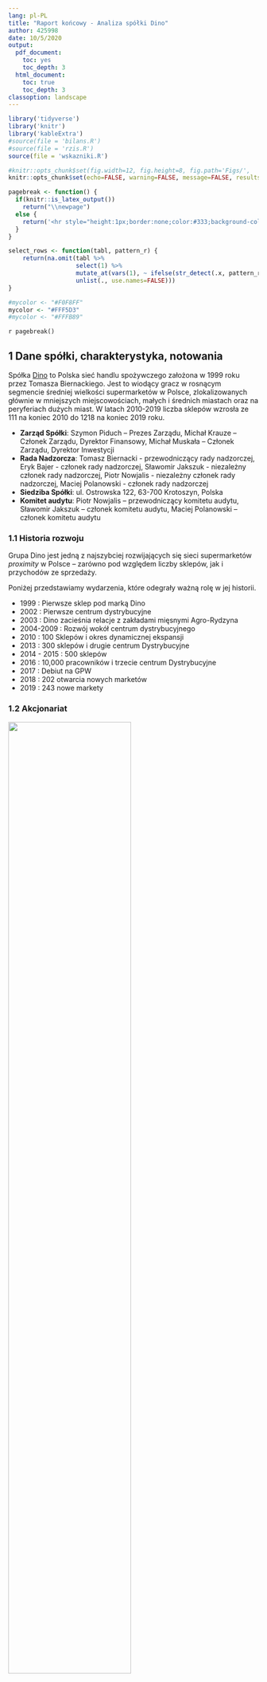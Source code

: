 ```yaml
---
lang: pl-PL
title: "Raport końcowy - Analiza spółki Dino"
author: 425998
date: 10/5/2020
output:
  pdf_document: 
    toc: yes
    toc_depth: 3
  html_document:
    toc: true
    toc_depth: 3
classoption: landscape
---
```


```r
library('tidyverse')
library('knitr')
library('kableExtra')
#source(file = 'bilans.R')
#source(file = 'rzis.R')
source(file = 'wskazniki.R')

#knitr::opts_chunk$set(fig.width=12, fig.height=8, fig.path='Figs/',
knitr::opts_chunk$set(echo=FALSE, warning=FALSE, message=FALSE, results='asis')
```

```r
pagebreak <- function() {
  if(knitr::is_latex_output())
    return("\\newpage")
  else {
    return('<hr style="height:1px;border:none;color:#333;background-color:#333;" /> <div style="page-break-before: always;" />')
  }
}

select_rows <- function(tabl, pattern_r) {
    return(na.omit(tabl %>% 
                   select(1) %>% 
                   mutate_at(vars(1), ~ ifelse(str_detect(.x, pattern_r), row_number(), NA)) %>% 
                   unlist(., use.names=FALSE)))
}

#mycolor <- "#F0F8FF"
mycolor <- "#FFF5D3"
#mycolor <- "#FFFB89"

```

`r pagebreak()`

## 1 Dane spółki, charakterystyka, notowania

Spółka [Dino](https://grupadino.pl) to Polska sieć handlu spożywczego założona w 1999 roku przez Tomasza Biernackiego. Jest to wiodący gracz w rosnącym segmencie średniej wielkości supermarketów w Polsce, zlokalizowanych głównie w mniejszych miejscowościach, małych i średnich
miastach oraz na peryferiach dużych miast. W latach 2010-2019 liczba sklepów wzrosła ze 111 na koniec 2010 do 1218 na koniec 2019 roku.

* **Zarząd Spółki**: Szymon Piduch – Prezes Zarządu, Michał Krauze – Członek Zarządu, Dyrektor Finansowy, Michał Muskała – Członek Zarządu, Dyrektor Inwestycji
* **Rada Nadzorcza**: Tomasz Biernacki - przewodniczący rady nadzorczej, Eryk Bajer - członek rady nadzorczej, Sławomir Jakszuk - niezależny członek rady nadzorczej, Piotr Nowjalis - niezależny członek rady nadzorczej, Maciej Polanowski - członek rady nadzorczej
* **Siedziba Spółki**: ul. Ostrowska 122, 63-700 Krotoszyn, Polska
* **Komitet audytu**: Piotr Nowjalis – przewodniczący komitetu audytu, Sławomir Jakszuk – członek komitetu audytu, Maciej Polanowski – członek komitetu audytu

### 1.1 Historia rozwoju

Grupa Dino jest jedną z najszybciej rozwijających się sieci supermarketów *proximity* w Polsce – zarówno pod względem liczby sklepów, jak i przychodów ze sprzedaży.

Poniżej przedstawiamy wydarzenia, które odegrały ważną rolę w jej historii.

- 1999 : Pierwsze sklep pod marką Dino
- 2002 : Pierwsze centrum dystrybucyjne
- 2003 : Dino zacieśnia relacje z zakładami mięsnymi Agro-Rydzyna
- 2004-2009 : Rozwój wokół centrum dystrybucyjnego
- 2010 : 100 Sklepów i okres dynamicznej ekspansji
- 2013 : 300 sklepów i drugie centrum Dystrybucyjne
- 2014 - 2015 : 500 sklepów 
- 2016 : 10,000 pracowników i trzecie centrum Dystrybucyjne
- 2017 : Debiut na GPW
- 2018 : 202 otwarcia nowych marketów
- 2019 : 243 nowe markety


### 1.2 Akcjonariat

![](imgs/akcjonariat.png){ width=70% }

Każda akcja Dino Polska S.A. uprawnia do wykonywania jednego głosu na walnym zgromadzeniu.

Ponad 50% udziałów należy do założyciela spółki.

### 1.3 Wybrane dane finansowe {#wdf}

![](imgs/select_data3.png){ width=100% }


### 1.4 Notowania giełdowe spółki

![](imgs/notowania2.png){ width=60% }

Kurs odniesienia spółki Grupa Dino 8 maja wynosiła 169,90 zł. 

Od debiutu w GPW zauważalny jest widoczny trend wznoszący wskazujący apetyt inwestorów na spółki najszybciej rozwijające się.

#### 1.4.1 Cena akcji w porównaniu z WIG
<small>(na niebiesko: Dino, na żółto: WIG)</small>

![](imgs/notowanie2.png){ width=60% }

Na wykresie widzimy wyraźny wzrost cen akcji Dino Polska w porównaniu z WIG.
Sytuacja związana z koronawirusem jedynie chwilowo wpłynęła na spadek
wartości akcji, po czym, znów nastąpił wzrost.

Supermarkety nie należą do rodzaju spółek cyklicznych, a więć
koniunktura gospodarcza nie ma większego wpływu na 
działalność.

### 1.5 Konkurencja

Biedronka (Jeronimo Martins) i Lidl są najbliższymi konkurentami pod względem 
wielkości sklepów, ale Stokrotka i Polomarket to polskie firmy.

Stokrotka jest firmą franczyzową, a zarówno Stokrotka, jak i Polomarket to firmy prywatne. 
Nie publikują sprawozdań finansowych, a to, co podają o Ministerstwo Sprawiedliwości, 
jest sporządzony niezgodnie z MSR.

Z tych powodów porównamy spółka Dino do Biedronki (Jeronimo Martins).

Jeronimo Martins jest portugalską firmą działającą w Polsce, Portugalii i Kolumbii. 
Większość operacji odbywa się w Polsce i Portugalii. 95% jej działalności pochodzi 
z supermarketów (retail) i powiązanej dystrybucji żywności.

```r
tribble(
  ~Sieć, ~`Liczba sklepów w Polsce`, ~Siedziba,
  "Biedronka", 3000, "Portugalia",
  "Dino",1218, "Polska",
  "Lidl", 700, "Niemcy",
  "Stokrotka", 577, "Polska",
  "Netto", 368, "Dania",
  "Polomarket", 280, "Polska",
  "Eurospar", 250, "Holandia",
  "Intermarché", 230, "Francja",
  "Mila",187, "Polska",
  "ChataPolska", 166, "Polska",
  "Aldi",132, "Niemcy",
  "PiotriPaweł", 70, "Polska",
  "Arhelan", 55, "Polska",
  "Frac", 21, "Polska",
  "Auchan", 33, "Francja",
) %>% kable(booktabs = T,
            caption = "Konkurencja") %>% 
  kable_styling(latex_options = c("striped"),
                bootstrap_options = c("striped", "condensed")) %>% 
  footnote(general = "Żródło: Wikipedia", general_title = "")

```

`r pagebreak()`

## 2 Wstępna analiza bilansu

Naszym celem badania bilansu jest poznanie kondycji spółki.

### 2.1 Analiza pionowa bilansu

Zdecydowana większość aktywów (około 70%) to aktywa trwałe, w szczególności środki trwałe i inwestycje długoterminowe w Agro-Rydzyna, jednostki powiązanej. Obecność znaczących niepłynnych aktywów to typowe dla  spółki z branży supermarketów, który nie opiera się na modelu franczyzy. 

Zapasy stanowią około 50% aktywów obrotowych. Również, spółka posiada mniej środki pieniężne i inne aktywa pieniężne.

Jeśli chodzi o pasywa, kapitał własny rośnie z każdym rokiem, ponieważ cały zysku netto
(z każdym rokiem) jest inwestowany w spółkę. Fakt ten znajduje odzwierciedlenie w pozycji
A.II i A.IV. A.II wskazuje zakumulowaną kwotę reinwestycji zysku roku ubiegłego, a A.IV 
jest zyskiem roku danego.

Następujące informacje podano w sprawozdaniu finansowym:     

>12.1. Podział zysku za rok poprzedni:
>Zwyczajne Walne Zgromadzenie Akcjonariuszy, które odbyło się w dniu 13 czerwca 2019 roku podjęło uchwałę o przeznaczeniu zysku za rok poprzedni na kapitał zapasowy.

Tego należy się spodziewać, ponieważ 
wypłacanie dywidend byłoby nieefektywne. Jest to szybko rozwijająca się spółka, 
która potrzebuje inwestycji w nowe sklepy i centra dystrybucyjne.

Zobowiązania ogółem jest ponad 2 razy wyższa niż zarówno aktywa obrotowe jak i kapitał własny. 

Zobowiązania krótkoterminowe, większość to zobowiązania z tytułu dostaw i usług (Załącznik: pozycja B.III.3.d w  bilansie), stanowią około 70% z zobowiązań.

Zobowiązania ogółem wzrósł nieznacznie od 2017 do 2018 w stosunku do kapitałów własnych.


```r
bil <- bind_rows(aktywa_st, pasywa_st)
bil %>% 
  select(!matches('15|16|_sk')) %>% 
  filter_at(vars(1), ~ str_detect(.x, '^[VIABP]')) %>% 
  kable(escape = F,
        caption = "Analiza pionowa bilansu",
        col.names = c("Elementy bilansu", '2017', '2018', '2019', '2017', 
                                  '2018', '2019', '2017', '2018', '2019'),
        align=c("l",rep("r",9)),
        booktabs=TRUE) %>% 
  kable_styling(latex_options = c("striped"),
                bootstrap_options = c("striped", "hover", "condensed")) %>% 
  add_header_above(c(" " = 1, "Stan na koniec roku (w.tys.zł.)" = 3, 
                     "Struktura (w%)" = 3, "Str. wewn. (w%)" = 3)) %>% 
  row_spec(c(1, 7, 12, 13, 22, 27), bold = T) %>% 
  row_spec(c(2:6, 8:11, 14:21, 23:26), italic = T) %>% 
  column_spec(5:7, background = mycolor) %>% 
  row_spec(12, hline_after = T)

```


### 2.2 Analiza pozioma bilansu


Zarówno aktywa trwałe i obrotowe rosną o około 30% z roku na rok. Kapitał własne rośnie również w podobnym tempie, co wskazuje na zrównoważony wzrost.

Zobowiązania wzrosły o ponad 30% z roku na rok, jednak zysk netto wrósł również o 50% z roku na rok.

```r
col_names <- c("Elementy bilansu", '2017', '2018', '2019', '2018', '2019',
               '2017/18', '2018/19', '2017/18', '2018/19')
bil <- bind_rows(aktywa, pasywa)
bil %>% 
  select_at(vars(1, 4:6, 9:10, 13:14, 17:18)) %>%
  filter_at(vars(1), ~ str_detect(.x, '^[VIABP]')) %>% 
  kable(escape = F, col.names = col_names, booktabs = T,
        caption = "Analiza pozioma bilansu",
        align=c("l",rep("r",9))) %>% 
  kable_styling(latex_options = c("striped", "scale_down"),
                bootstrap_options = c("striped", "hover", "condensed")) %>% 
  add_header_above(c(" " = 1, "Ceny bieżące" = 3, "Ceny skorygowane" = 2, 
                     "W cenach bieżących" = 2, "W cenach skorygowanych" = 2)) %>% 
  add_header_above(c(" " = 1, "Stan na koniec roku (w. tys. zł.)" = 5, 
                     "Dynamika (w%)" = 4)) %>% 
  row_spec(c(1, 7, 12, 13, 22, 27), bold = T) %>% 
  row_spec(c(2:6, 8:11, 14:21, 23:26), italic = T) %>% 
  row_spec(12, hline_after = T) %>% 
  column_spec(c(5:6, 9:10), background = mycolor)
```

`r pagebreak()`

### 2.3 Kapitał obrotowy netto

Ujemna wartość kapitału obrotowego netto w obu latach wskazuję na to, iż całość aktywów bieżących finansowana jest ze zobowiązań bieżących, a to oznacza, że w przedsiębiorstwie nie występuje kapitał obrotowy netto.

W związku z ujemnymi wartościami kapitału obrotowego netto w badanych latach nie obliczamy w naszym sprawozdaniu **udziału kapitału obrotowego netto w finansowaniu aktywów ogółem** oraz **udziału kapitału obrotowego netto w finansowaniu aktywów obrotowych przedsiębiorstwa**.

Kapitał obrotowy netto w obu latach był ujemny.

```r
kon <- tribble(
  ~" ", ~"2018", ~"2019", ~"2018_s", ~"2019_s",
  'Kapitał stały', '', '', '', '',
  '1. Kapitał własny', '', '', '', '', 
  '2. Rezerwy długoterminowe', '', '', '', '', 
  '3. Zobowiązania długoterminowe ', '', '', '', '', 
  'Kapitał stały ogółem', '', '', '', '', 
  'Aktywa stałe', '', '', '', '',
  'Aktywa stałe ogółem', '', '', '', '',
  'Aktywa bieżące', '', '', '', '',
  'Aktywa bieżące ogółem', '', '', '', '',
  'Zobowiązania bieżące', '', '', '', '',
  'Rezerwy na zobowiązania krótkoterminowe', '', '', '', '',
  'Rozliczenia międzyokresowe krótkoterminow', '', '', '', '',
  'Zobowiązania bieżące ogółem', '', '', '', '',
  'Kapitał stały', '', '', '', '',
  'Aktywa stałe', '', '', '', '',
  'Kapitał obrotowy netto', '', '', '', '',
)

g <- function(tabl, rw, yr) {
  n <- (tabl %>% slice(rw) %>% select(yr))[[1]]
  return(if_else(is.na(as.numeric(n)), 0, as.numeric(n)))  
}

kap_ob_n <- function(kon, col_n, yr) {
  
  kon <- kon %>% 
    mutate_at(vars(col_n), ~ ifelse(row_number() == 2, g(pasywa, 1, yr), as.character(.x))) %>% 
    mutate_at(vars(col_n), ~ ifelse(row_number() == 3, g(pasywa, 12, yr), as.character(.x))) %>% 
    mutate_at(vars(col_n), ~ ifelse(row_number() == 4, g(pasywa, 16, yr), as.character(.x))) %>% 
    mutate_at(vars(col_n), ~ ifelse(row_number() == 5, 
                                g(pasywa, 1, yr) +
                                  g(pasywa, 12, yr) +
                                  g(pasywa, 16, yr), as.character(.x))) %>% 
    mutate_at(vars(col_n), ~ ifelse(row_number() == 6, g(aktywa, 1, yr), as.character(.x))) %>% 
    mutate_at(vars(col_n), ~ ifelse(row_number() == 7, g(aktywa, 1, yr), as.character(.x))) %>% 
    mutate_at(vars(col_n), ~ ifelse(row_number() == 8, g(aktywa, 21, yr), as.character(.x))) %>% 
    mutate_at(vars(col_n), ~ ifelse(row_number() == 9, g(aktywa, 21, yr), as.character(.x))) %>% 
    mutate_at(vars(col_n), ~ ifelse(row_number() == 10, g(pasywa, 23, yr), as.character(.x))) %>% 
    mutate_at(vars(col_n), ~ ifelse(row_number() == 11, '0', as.character(.x))) %>% 
    mutate_at(vars(col_n), ~ ifelse(row_number() == 12, g(pasywa, 44, yr), as.character(.x))) %>% 
    mutate_at(vars(col_n), ~ ifelse(row_number() == 13, 
                                g(pasywa, 23, yr) + 
                                  g(pasywa, 44, yr), as.character(.x))) 
  
  kon <- kon %>% 
    mutate_at(vars(col_n), ~ ifelse(row_number() == 14, g(kon, 5, yr), as.character(.x))) %>%
    mutate_at(vars(col_n), ~ ifelse(row_number() == 15, g(kon, 7, yr), as.character(.x))) %>% 
    mutate_at(vars(col_n), ~ ifelse(row_number() == 16, g(kon, 5, yr) - 
                                  g(kon, 7, yr), as.character(.x)))
  
  return(kon)
}
 
kon <- kap_ob_n(kon, 2, '2018')
kon <- kap_ob_n(kon, 3, '2019')

kon <- kon %>% 
  mutate_at(vars(4), ~ ifelse(row_number() %in% c(2:5), 
                                    round(g(kon, row_number(), '2018') / 
                                            g(kon, 5, '2018') * 100, 
                                          digits=1), as.character(.x))) %>% 
  mutate_at(vars(5), ~ ifelse(row_number() %in% c(2:5), 
                                    round(g(kon, row_number(), '2019') / 
                                            g(kon, 5, '2019') * 100, 
                                          digits=1), as.character(.x)))

```

```r
col_names <- c("", '2018', '2019', '2018', '2019')

kon %>% 
  kable(escape = F, col.names = col_names, booktabs = T,
        caption = "Kapitał obrotowy netto",
        align=c("l",rep("r",4))) %>% 
  kable_styling(latex_options = c("striped", "hold_position"),
                bootstrap_options = c("striped", "hover", "condensed"),
                full_width = F) %>% 
  add_header_above(c("Wyszczególnienie" = 1, "Wartość(w tys.zł.)" = 2, 
                     "Struktura kapitałów stałych (w %)" = 2)) %>%
  row_spec(c(5, 7, 9, 13, 16), bold = T)

```

`r pagebreak()`

### 2.3 Analiza wskażnikowa

```r
wskaźniki <- wskaźniki_bilans()

wsk_disp <- function(wsk, rown) {
  return (wsk %>% 
            slice(rown) %>% 
            select(-1) %>% 
            kable(booktabs = T) %>%
            kable_styling(c("striped", "condensed"), full_width = F) %>% 
            row_spec(c(1), color = "#8B0000"))
}
```

#### 2.2.1 Wskaźnik pokrycia aktywów trwałych kapitałem własnym
     
$$\small \frac{Kapitał\ własny}{Aktywa\ trwałe} * 100$$

`r wsk_disp(wskaźniki, 1)`

Wskaźnik ten informuje o stopniu, w jakim kapitał własny pokrywa aktywa trwałe. Zgodnie z jedną z zasad bilansowych, kapitał własny powinien wystarczać na sfinansowanie aktywów trwałych, co oznacza, że wskaźnik ten powinien przyjmować wartość co najmniej równą 100%. W przypadku spółki Dino sytuacja jest niekorzystna gdyż wartości w ciągu pięciu lat wynoszą poniżej 100%. Duża niższa wartość wskaźnika niż 100% spółka nie wskazuje mniejszą wiarygodność kredytową, tak długo, jak rosną przepływy pieniężne i zysk netto.

Spółka informuje ciągły spadek w *Dług netto / EBITDA* w [wybranych danach finansowych (1.3)](#wdf)

#### 2.2.2 Wskaźnik pokrycia aktywów trwałych kapitałem stałym
     
$$\small \frac{Kapitał\ stały}{Aktywa\ trwałe} * 100$$

`r wsk_disp(wskaźniki, 2)`

Aktywa trwałe nie są finansowane kapitałem długoterminowym. Srebrna zasada nie jest spełniona ponieważ aktywa trwałe nie są w całości finansowane przez kapitał stały. Wartość poniżej 100% może oznacza, że spółka ma małą wiarygodność kredytową.

#### 2.2.3 Wskaźnik pokrycia aktywów obrotowych zobowiązanymi krótkoterminowymi
     
$$\small \frac{Zobowiązania\ krótkoterminowe}{Aktywa\ obrotowe} * 100$$

`r wsk_disp(wskaźniki, 3)`

Wskaźnik ten pokazuję możliwości przedsiębiorstwa do regulowania zobowiązań posiadanymi środkami obrotowymi. Wartość tego wskaźnika wskazuje stabilną sytuację.

`r pagebreak()`

## 3 Wstępna analiza rachunku zysków i strat

Przychody ze sprzedaży stanowią największą część przychodów ogółem, co wynika z działalności spółki, której głównym celem jest sprzedaż dla indywidualnych osób artykułów spożywczych i dóbr używanych w gospodarstwie domowym.

Podobna sytuacja przedstawia się po stronie kosztów, tutaj również tak jak w przypadku przychodów największe koszty występują jako koszty sprzedanych produktów, towarów i materiałów.
 
**Zysk netto**
Zysk netto stanowi zaledwie 3-4% łącznych przychodów ze sprzedaży, co jest wyższy dla sektora detalicznego (0.5 - 3.5%). Zysk netto wzrósł około o 50% z roku na rok. Może to być spowodowane tym, że firma była w stanie znaleźć dobre lokalizacje dla nowych sklepów.

**Koszty ogólnego zarządu**
Zysk netto stanowi zaledwie 15-16% łącznych przychodów ze sprzedaży, co jest niższy dla sektora detalicznego (15 - 25%). Spółka jest zarządzana wydajnie.

**Łączne przychody ze sprzedaży**
Łączne przychody wzrosły o około 30% z roku na rok, co zasadniczo jest spowodowane wzrostem liczby sklepów, których wzrosły o około 25%. 

![](imgs/liczba.png){ width=40% }

**Koszt własny sprzedaży**
Koszt własny sprzedaży wzrósł o podobną wartość jak łączne przychody.

**Wynik z działalności operacyjnej**
W wyniku czynników omówionych powyżej wynik z działalności operacyjnej Spółki wzrósł o 41-44%.

```r

mrzis %>% 
  select_at(vars(1:4, 7:9)) %>% 
  kable(escape = F,
        col.names = c("Elementy rachunku zysków i strat", 
                      '2017', '2018', '2019', 
                      '2017', '2018', '2019'),
        caption = "Analiza pionowa rachunku zysków i strat",
        align=c("l",rep("r",6)),
        booktabs=TRUE) %>% 
  kable_styling(latex_options = c("striped"),
                bootstrap_options = c("striped", "hover", "condensed")) %>% 
  add_header_above(c(" " = 1, "Wyniki finansowe (w.tys.zł.)" = 3, 
                     "Struktura (w%)" = 3)) %>% 
  column_spec(1, bold = T) %>% 
  column_spec(5:7, background = mycolor)

col_names <- c("Elementy rachunku zysków i strat", 
               '2017', '2018', '2019', '2018', '2019',
               '2017/18', '2018/19', '2017/18', '2018/19')
mrzis %>% 
  select_at(vars(1:6, 10:13)) %>% 
  kable(escape = F, col.names = col_names, booktabs = T,
         caption = "Analiza pozioma rachunku zysków i strat",
        align=c("l",rep("r",9))) %>% 
  kable_styling(latex_options = c("striped", "scale_down"),
                bootstrap_options = c("striped", "hover", "condensed")) %>% 
  add_header_above(c(" " = 1, "Ceny bieżące" = 3, "Ceny skorygowane" = 2, 
                     "W cenach bieżących" = 2, "W cenach skorygowanych" = 2)) %>% 
  add_header_above(c(" " = 1, "Wyniki finansowe (w.tys.zł.)" = 5, 
                     "Dynamika (w%)" = 4)) %>% 
  column_spec(1, bold = T) %>% 
  column_spec(c(5:6, 9:10), background = mycolor)
```


`r pagebreak()`

### 3.3 Analiza wskażnikowa

```r
wskaźniki <- wskaźniki_rzis()

wsk_disp <- function(wsk, item) {
  
  return (wsk %>% 
            select(c(1, as.integer(item) + 1)) %>% 
            pivot_wider(names_from = rok, values_from = !!item) %>% 
            kable(booktabs = T) %>%
            kable_styling(c("striped", "condensed"), full_width = F) %>% 
            row_spec(c(1), color = "#8B0000"))
}
```

#### 3.3.1

$$\small \frac{Zysk\ z\ działalności\ operacyjnej}{Zysk\ ze\ sprzedaży} * 100$$

`r wsk_disp(wskaźniki, '1')`

Relacja zysku z działalności operacyjnej do zysku ze sprzedaży wynosi 
ponwyżej 100% w ciągu z badanych lat. Z sprawozdaniu wynika, iż pozycja 
D.IV (Inne przychody operacyjne) jest czynnikiem przyczyniającym się.

#### 3.3.2

$$\small \frac{Zysk\ brutto}{Zysk\ z\ działalności\ operacyjnej} * 100$$

`r wsk_disp(wskaźniki, '2')`

Koszty finansowe i odsetki spowodowały różnicę między zyskiem brotto i 
z dziłalności operacyjnej. 

2016 r. jest wyjątkiem, ponieważ jednorazowo przychód finansowych 
pochodził z spółki zależnej Vitrena Holdings, jako diwidendy i udziały w zyskach.

Wzrost tej wskaźniki w ciągu ostatnich 3 lat pokazuje poprawę wydajności.

#### 3.3.3

$$\small \frac{Zysk\ brutto}{Zysk\ ze\ sprzedaży} * 100$$

`r wsk_disp(wskaźniki, '3')`

Spółka uzyskuje zysk brutto z działalności operacyjnej, a nie z działalności 
finansowej.

#### 3.3.4

$$\small \frac{Zysk\ netto}{Zysk\ ze\ sprzedaży} * 100$$

`r wsk_disp(wskaźniki, '4')`

W 2019 roku 28,6% zysku ze sprzedaży pochłonęły wyniki na pozostałym 
poziomie operacyjnym, poziomie finansowym i nadzwyczajnym oraz podatek dochodowy.


#### 3.3.5

$$\small \frac{Podatek\ dochodowy}{Zysk\ brutto} * 100$$

`r wsk_disp(wskaźniki, '5')`

Efektywna stopa opodatkowania pokazuje obciążenie zysku bieżącym i przyszłym 
podatkiem dochodowym. 
W ciągu ostatnich 3 lat efektywna stopa opodatkowania spółki była średnia dla branży.

`r pagebreak()`

## 4 Analiza rachunku przepływów pieniężnych

### 4.1 Syntetyczna analiza sald

W ciągu ostatnich pięciu lat saldo przepływów operacyjnych było dodatnie, 
w przeciwieństwie do salda przepływów inwestycyjnych które przez cały ten okres było ujemne.
Z kolei, saldo przepływów finansowych w ciągu pierwszych dwóch lat było ujemne, a
później tylko dodatnie. Na podstawie tych sald można wyciągnąć wniosek, że spółka
Dino jest przedsiębiorstwem rozwijającym się. Mimo że saldo przepływów finansowych
w latach 2015 i 2016 było ujemne, to zostało pokryte przez wysokie dodatnie 
saldo przepływów operacyjnych. 

Można zauważyć, że wysokość środków pieniężnych na koniec okresu rośnie z roku na rok.
Środki te mogą posłużyć w przyszłości jako zabezpieczenie spółki na wypadek  
kryzysu gospodarczego.


```r
rpp %>% 
  select(!contains('/')) %>% 
  filter_at(vars(1), ~ str_starts(.x, '[IA-Z]')) %>% 
  kable(booktabs = T, escape = F,
        caption = "Syntetyczna analiza sald",
        align=c("l",rep("r",5))) %>%
  kable_styling(latex_options = c("striped", "hold_position"),
                full_width = F,
                bootstrap_options = c("striped", "hover", "condensed")) %>%
  #row_spec(c(4, 8, 12, 16), color = "#8B0000") %>% 
  row_spec(c(1, 5, 9, 13:16), bold = T) %>% 
  row_spec(c(4, 8, 12), hline_after = T) %>% 
  add_header_above(c(" " = 1, "w tys. zl." = 5))
```

### 4.2 Analiza pionowa rachunku przepływów pieniężnych

Analizując dane z lat 2017, 2018, 2019, zysk netto stanowił kolejno ponad 31%,
33%, 45% salda przepływów operacyjnych, co pokazuje, że spółka jest w dobrej
sytuacji ekonomicznej. Amortyzacja była na poziomie około 15% w skali trzech lat.

Istotne jest, że od 1 stycznia 2019 roku, MSSF 16 zastąpił MSR 17 Leasing oraz
związane z nim interpretacje. Spółka ujawniła w sprawozdaniu finansowym
następujące informacje:

> Rachunkowość leasingodawcy zgodnie z MSSF 16 pozostaje zasadniczo niezmieniona
w stosunku do MSR 17. Leasingodawcy będą nadal klasyfikować leasing jako
operacyjny lub finansowy, stosując podobne zasady jak w MSR 17. Dlatego też MSSF
16 nie miał wpływu na te umowy leasingowe, w których Grupa jest leasingodawcą.

Krótko mówiąc, zmiany w traktowaniu leasingu dla leasingobiorcy dotyczą leasingu
finansowego, nie miały wpływu na wysokość amortyzacji (pozycja A.II.1). Także,
większość umów leasingowych to leasing finansowy.

Zmiana zapotrzebowania na kapitał obrotowy netto została wyliczona na poziomie 
minus 43%, 45%, 29%. Tak ujemne wartości mogą wynikać z rozwoju spółki.


```r
rpp_str %>% 
  kable(booktabs = T, escape = F, col.names = gsub("_st", "", names(rpp_str)),
        caption = "Analiza pionowa rachunku przepływów pieniężnych",
        align=c("l",rep("r",5))) %>%
  kable_styling(latex_options = c("striped", "hold_position"),
                full_width = F,
                bootstrap_options = c("striped", "hover", "condensed")) %>%
  column_spec(5:7, background = mycolor) %>% 
  add_header_above(c(" " = 1, "Wartość (w tys. zł.)" = 3, "Struktura (w %)" = 3))

```

### 4.3 Analiza pozioma rachunku przepływów pieniężnych

#### 4.3.1 Przepływy środków pieniężnych z działalności operacyjnej

W odniesieniu do pozycji A.I Zysk netto, zauważamy duży wzrost w latach 2015/2016, 
o 711% i spadek w latach 2016/17 o 50%. Dzieje się tak z powodu jednorazowych
przychodów finansowych, konkretnie dywidendy, pochodzącej od spółki zależnej
Vitrena Holdings, w wysokości 229 milionów.  Zysk netto jest niezwykle wysoki w
2016 roku. Jest to wykazane w rachunku zysków i strat. Poza tym możemy
stwierdzić, że zyski netto rosną w tempie około 50% każdego roku.

Jeśli chodzi o Odsetki i udziały w zyskach (pozycja A.3), są również skorygowane
w 2016 roku ze względu na zwrot dywidendy do spółki zależnej Vitrena Holdings.
Ta transakcja miała charakter wewnętrzny i nie powinna zwiększyć przepływów
pieniężnych.

Zmiana stanu zapasów, zmienia się wraz z rozwojem spółki. Także, amortyzacja 
rośnie w podobnym tempie każdego roku. 

Kwoty z pozycji zmiana stanu zobowiązań krótkoterminowych (A.II.8) mają duży
wpływ na saldo przepływów operacyjnych. Są to zdarzenia gospodarcze ujęte w
wyniku finansowym danego roku, mimo że płatności będą dokonywane w przyszłym
roku. W takim przypadku, wiedząc, że przez wystąpienie zobowiązania odroczony
jest termin przepływu pieniężnego w stosunku do ujawnienia kosztu, należy
dokonać korekty w rachunku przepływów pieniężnych. Znaczące dodatnie kwoty w
pozycji A.II.8 oznacza po prostu, że dostawcy zgodzili się czekać na płatności.
Wskazuje to, że Dino ma moc dyktowania warunków od dostawców.


#### 4.3.2 Przepływy pieniężne netto z działalności inwestycyjnej 

Spółka otwiera około 200 sklepów rocznie. Jest to odzwierciedlone w ujemnym 
saldzie przepływów inwestycyjnych.

Pozycja B.II.1 odzwierciedla inwestycje w rzeczowych aktywach trwałych. Pozycja
B.II.2 dotyczy inwestycji w nieruchomości, jednak kwota ta wynosi zero. Grupa
Dino składa się z 6 innych firm o nazwie ‘Centrum Wynajmu Nieruchomości 1-6
S.A.’. Kupno i sprzedaż nieruchomości, i wynajem i zarządzanie nieruchomościami
odbywa się za pośrednictwem tych firm.

W odniesieniu do pozycji b.I.3 i B.II.3 odzwierciedlają one transakcje między
główną spółką Dino a spółkami zależnymi Agro-Rydzina i Centrum Wynajmu
Nieruchomości. Sprawozdania finansowe nie wyjaśniają dokładnego charakteru tych
transakcji.

#### 4.3.3 Przepływy pieniężne netto z działalności finansowej

Pozycja C.I.2 odzwierciedla zaciąganie kredytów i pożyczek, i pozycja C.I.3
wskazuje na emisję dłużnych papierów wartościowych. 

W szczególności w latach 2017 i 2019 spółka zaciągnęła mniej kredytów i pożyczek
i wyemitowała papiery dłużne. W ten sposób spółka jest w stanie utrzymać
finansowanie dalszego rozwoju spółki.

Pozycje C.II.4, 7 i 8 wskazują wydatki. pozycje C.II.4 i 8 dotyczą spłat i
odsetek kredytów i pożyczek. Spłaty kredytów i pożyczek oznaczają, że firma
spłaca stary dług. pozycja C.II.7 dotyczy płatności zobowiązań z tytułu umów
leasingu. Spółka realizuje strategię pozyskiwania przestrzeni dla sklepów drogą
nabycia, jak i leasingu.



```r
rpp %>% 
  #slice(1:14) %>% 
  filter_at(vars(1), ~ !str_starts(.x, '[-abc]')) %>%
  mutate_all(~ str_remove(.x, '^-$')) %>% 
  mutate_at(vars(1), ~ str_trunc(.x, 74, "right")) %>% 
  kable(booktabs = T, escape = F,
        caption = "Analiza pozioma rachunku przepływów pieniężnych",
        align=c("l",rep("r",9))) %>%
  kable_styling(latex_options = c("striped", "scale_down"),
                full_width = F,
                bootstrap_options = c("striped", "hover", "condensed")) %>%
  row_spec(c(1:3, 14:15, 20, 24:26, 31, 41:45), bold = T) %>% 
  #row_spec(c(45), color = "#8B0000") %>% 
  column_spec(7:10, background = mycolor) %>% 
  row_spec(c(24, 14, 41), hline_after = T) %>% 
  add_header_above(c(" " = 1, "Wartość (w tys. zl.)" = 5, "Dynamika (w %)" = 4))

```

`r pagebreak()`

### 4.4 Analiza wskażnikowa


```r
wskaźniki <- wskaźniki_rpp()

wsk_disp <- function(wsk, coln, item) {
  return(wskaźniki %>% 
           select(c(1, coln)) %>% 
           pivot_wider(names_from = rok, values_from = !!item) %>% 
           kable(booktabs = T) %>%
           kable_styling(c("striped", "condensed"), full_width = F) %>% 
           row_spec(c(1), color = "#8B0000"))
}
```
#### 4.3.1 Wskaźniki struktury przepływów pieniężnych

W ciągu ostatnich 3 lat 30–45% przepływów pieniężnych netto z działalności operacyjnej 
wygenerowało zysk netto, a jedynie 14-15% wygenerowało się z amortyzacji. 

$$\small \frac{Zysk\ netto}{Przepływy\ pieniężne\ netto\ z\ działalności\ operacyjnej} * 100$$

`r wsk_disp(wskaźniki, 2, '1.1')`


$$\small \frac{Amortyzacja}{Przepływy\ pieniężne\ netto\ z\ działalności\ operacyjnej} * 100$$
   
`r wsk_disp(wskaźniki, 3, '1.2')`

#### 4.3.2 Wskaźniki wystarczalności środków pieniężnych

##### 4.3.2.1 Wskaźnik ogólnej wystarczalności środków pieniężnych

W 2019 roku 69% wydatków ogółem jest pokrytych z Przepływów pieniężnych netto 
z działalności operacyjnej. Ta spółka potrzebuje finansowania zewnętrznego, 
takiego jak kredyty i pożyczki, aby kontynuować rozwój.
      
$$\small \frac{Przepływy\ pieniężne\ netto\ z\ działalności\ operacyjnej}{Wydatki\ ogółem} * 100$$

`r wsk_disp(wskaźniki, 4, '2.1')`
    
 
##### 4.3.2.2 Wskaźnik pokrycia zadłużenia
 
Przepływy pieniężne netto z działalności operacyjnej były wystarczające na pokrycie spłaty zadłużenia.
 
$$\small \frac{Przepływy\ pieniężne\ netto\ z\ działalności\ operacyjnej}{Spłata\ zadłużenia} * 100$$

`r wsk_disp(wskaźniki, 5, '2.2')`


##### 4.3.2.3 Wskaźnik pokrycia wydatków inwestycyjnych

Po raz pierwszy w roku 2019, przepływy pieniężne netto z działalności operacyjnej były wystarczające na pokrycie wydatków inwestycyjnych.
    
$$\small \frac{Przepływy\ pieniężne\ netto\ z\ działalności\ operacyjnej}{Wydatki\ inwestycyjne} * 100$$

`r wsk_disp(wskaźniki, 6, '2.3')`

##### 4.3.2.4 Wskaźnik pokrycia wypłaty dywidend

Spółka nie wypłaca dywidenda. 

$$\small \frac{Przepływy\ pieniężne\ netto\ z\ działalności\ operacyjnej}{Wypłaty\ dywidend} * 100$$

`r wsk_disp(wskaźniki, 7, '2.4')`

##### 4.3.2.5 Wskaźnik pieniężnej płynności finansowej
 
Zobowiązania krótkoterminowe nie były pokryte przez przepływy pieniężne netto z działalności operacyjnej. Bilans wskazuje, że około 70% zobowiązań krótkoterminowych pochodziło z zobowiązania wobec jednostek powiązanych.

$$\small \frac{Przepływy\ pieniężne\ netto\ z\ działalności\ operacyjnej}{Zobowiązania\ krótkoterminowe} * 100$$

`r wsk_disp(wskaźniki, 8, '2.5')`


#### 4.3.3 Wskaźniki wydajności pieniężnej
    
##### 4.3.3.1 Wskaźnik pieniężnej wydajności sprzedaży

Oczekiwana jest niska wartość tego wskaźnika.
Jak wspomniano wcześniej, spółka ma niską marżę no produkty.
    
$$\small \frac{Przepływy\ pieniężne\ netto\ z\ działalności\ operacyjnej}{Przychody\ ze\ sprzedaży} * 100$$

`r wsk_disp(wskaźniki, 9, '3.1')`
        

##### 4.3.3.2 Wskaźnik pieniężnej płynności finansowej

Wskaźnik pokazuje, w jak dużym stopniu wynik na podstawowej działalności przedsiębiorstwa przyczynił się do zysku ze sprzedaż. Z roku na rok spadek tego wskaźnika nie jest dobrym znakiem.

$$\small \frac{Przepływy\ pieniężne\ netto\ z\ działalności\ operacyjnej}{Zysk\ ze\ sprzedaży} * 100$$

`r wsk_disp(wskaźniki, 10, '3.2')`

       
##### 4.3.3.3 Wskaźnik pieniężnej wydajności aktywów

Wskaźnik uokazuje, że majątek firmy jest efektywnie wykorzystywane. 
    
$$\small \frac{Przepływy\ pieniężne\ netto\ z\ działalności\ operacyjnej}{Aktywa\ ogółem} * 100$$

`r wsk_disp(wskaźniki, 11, '3.3')`

   
##### 4.3.3.4 Wskaźnik pieniężnej wydajności kapitału własnego

Wskaźnik ukazują, że kapitał własny firmy jest efektywnie wykorzystywane. 
    
$$\small \frac{Przepływy\ pieniężne\ netto\ z\ działalności\ operacyjnej}{Kapitał\ własny} * 100$$

`r wsk_disp(wskaźniki, 12, '3.4')`


`r pagebreak()`

## 5 Analiza wskaźnikowa

```r

wsk2 %>% 
  kable(booktabs = T, 
        caption = "Analiza wskaźnikowa",
        col.names = c('Wyszczególnienie', '2015', '2016',
                      '2017', '2018', '2019', '2018', '2019')) %>% 
        #align=c("l",rep("r",7))) %>%
  kable_styling(latex_options = c("striped", "hold_position"),
                 full_width = F,
                 bootstrap_options = c("striped", "hover", "condensed")) %>%
  column_spec(7:8, background = mycolor) %>% 
  group_rows("Wskaźniki płynności", 1, 2) %>% 
  group_rows("Wskaźniki zadłużenia", 3, 5) %>% 
  group_rows("Wskaźniki operacyjności", 6, 10) %>% 
  group_rows("Wskaźniki rentowności", 11, 15) %>% 
  add_header_above(c(" " = 1, "Grupa Dino" = 5, "Jeronimo Martins" = 2))

```
    
### 5.1 Wskaźniki płynności

* **Wskaźnik bieżącej płynności** jest poniżej poziomu optymalnego dla spółki 
Nie stanowi to problemu, 
ponieważ spółka ma wysoki ROA w porównaniu do konkurencji. 

* **Wskaźnik szybkiej płynności** jest bliski wartości optymalnej, ale z każdym rokiem 
spada. Jest to jednak lepszy niż konkurencja.

### 5.2 Wskaźniki zadłużenia

* **Wskaźnik poziomu zadłużenia** jest bliski wartości optymalnej dla spółki.

* **Wskaźnik zadłużenia długoterminowego** jest porównywalny (podobny) do konkurencji.

* **Wskaźnik zdolności kredytowej** jest znacznie niższy niż konkurencja. Możemy oczekiwać, że obligacje wyemitowane przez spółkę będą miały niższą pozycję w rankingu, a spółka będzie musiał zapłacić wyższe oprocentowanie swoich obligacji.

### 5.3 Wskaźniki operacyjności

* **Wskaźnik operacyjności (poziomu kosztów)** jest na poziomie porównywalnym z konkurencją. Niska wartość tego wskaźnki jest wspólna dla tej brańży. 

* **Wskaźnik rotacji aktywów (produktywność aktywów)** jest na bardzo wysokim poziomie (2.2) i lepszym niż konkurencja. Pokazuje efektywność wykorzystania aktywów tworzących wartość sprzedaży.

* **Wskaźnik cyklu należności** to tylko około 5 dni i jest o połowę mniejsze niż u konkurencji. Środki pieniężne nie są dłudo zamrożone w należnościach.

* **Wskaźnik cyklu zobowiązań** dla tej spółki jest na wysokim poziomie, ale na znacznie niższym poziomie niż konkurencja. Porównując go do niskiego poziomu wskaźnika cyklu należności, możemy dojść do wniosku, że spółka ma zdolność spłaty zobowiązań.

* **Wskaźnik cyklu zapasów** jest na poziomie porównywalnym z konkurencją. 

### 5.4 Wskaźniki rentowności

* **Wskaźnik rentowności sprzedaży netto** jest znacznie wyższy niż konkurencja. W 2019 wyniósł 4.5%, a dla konkurencji 2.03%.

* **Marża zysku netto** jest 2 razy wyższa niż konkurencja, i pokazuje wyższą rentowność sprzedaży.

* **Zwrot z aktywów (ROA)** odzwierciedla rentowność majątku. W 2019 wyniósł 9.2%, a dla konkurencji 3.41%. 

* **Zwrot z kapitału własnego (ROE)** informuje o rentowności zaangażowanego w firmie kapitału. W 2019 wyniósł 29%, a dla konkurencji 13%. Możemy użyć tej wartości do wyceny ceny akcji. Także, wysoka wartość ROE sugeruje, że spółka nie powinna wypłacać dywidendy, reinwestować zysków i dalej się rozwijać.

* **Zwrot z inwestycji (ROI)** pokazuje rentowność majątku całkowitego. W 2019 wyniósł 13.2%, a dla konkurencji 4.94%. Znaczna różnica ROC między spółka a konkurencją sugeruje, że spółka będzie zwiększył udział w rynku kosztem konkurencji.

### 5.5 Wskaźniki rynkowe

```r
wryn %>% 
  kable(booktabs = T, 
        caption = "Wskaźniki rynkowe (12 maja 2020 r)") %>% 
  kable_styling(latex_options = c("striped", "hold_position"),
                 full_width = F,
                 bootstrap_options = c("striped", "condensed")) %>%
  column_spec(1, bold = T)
```


### 5.6 Model DuPonta dla spółki Dino

```r
dp2 %>%
  #slice(1:5) %>%
  kable(booktabs = T,
        caption = "Model DuPonta dla spółki Dino",
        align=c("l",rep("r",5))) %>%
  kable_styling(latex_options = c("striped", "hold_position"),
                full_width = F,
                bootstrap_options = c("striped", "condensed")) %>%
  row_spec(5, hline_after = T)


```

`r pagebreak()`

## 6 Podsumowanie Analizy spółki Grupa Dino


`r pagebreak()`

## Załącznik

### 1 Bilans

```r
bold_r <- function(tabl) {
  return(select_rows(tabl, '^[ABP]'))
}

italic_r <- function(tabl) {
  return(select_rows(tabl, '^[VI]'))
}

indent_r <- function(tabl) {
  return(setdiff(1:count(tabl)[[1]], c(bold_r(tabl), italic_r(tabl))))
}

```


```r
bil <- bind_rows(aktywa, pasywa)
bil %>%
  select_at(vars(1:6)) %>%
  mutate_at(vars(1:6), ~ifelse(.x == '-', '', as.character(.x))) %>%
  mutate_at(vars(1), ~ str_trunc(.x, 74, "right")) %>% 
  kable(booktabs = T, escape = F, longtable = T,
        align=c("l",rep("r",5))) %>%
  kable_styling(latex_options = c("striped"),
                bootstrap_options = c("striped", "condensed")) %>%
  #column_spec(1, width = "5in") %>%
  row_spec(bold_r(bil), bold = T) %>%
  row_spec(italic_r(bil), italic = T) %>%
  add_indent(indent_r(bil)) %>% 
  row_spec(47, hline_after = T)
```

`r pagebreak()`

### 2 Rachunek zysków is strat

```r
rzis %>%
  select_at(vars(1:6)) %>%
  mutate_at(vars(1:6), ~ifelse(.x == '-', '', as.character(.x))) %>%
  kable(booktabs = T, escape = F, longtable = T,
        align=c("l",rep("r",5))) %>%
  kable_styling(bootstrap_options = c("striped", "hover", "condensed")) %>%
  row_spec(select_rows(rzis, '^[ABCDEFGHJKLM]'), bold = T) %>%
  #row_spec(select_rows(rzis, '^[IV]'), italic = T)
  add_indent(select_rows(rzis, '^[-]'))
```

`r pagebreak()`

### 3 Rachunek przepływów pieniężnych

```r
rpp %>%
  select_at(vars(1:6)) %>%
  mutate_at(vars(1:6), ~ifelse(.x == '-', '', as.character(.x))) %>%
  mutate_at(vars(1), ~ str_trunc(.x, 74, "right")) %>% 
  kable(booktabs = T, escape = F, longtable = T,
        align=c("l",rep("r",5))) %>%
  #column_spec(1, width = "5in") %>%
  kable_styling(latex_options = c("striped"),
                bootstrap_options = c("striped", "hover", "condensed")) %>%
  row_spec(select_rows(rpp, '^[ABCDEFG]'), bold = T) %>%
  row_spec(select_rows(rpp, '^[IV]'), italic = T) %>%
  add_indent(setdiff(1:count(rpp)[[1]],
                     c(select_rows(rpp, '^[ABCDEFG]'),
                       select_rows(rpp, '^[IV]'))))
 
```